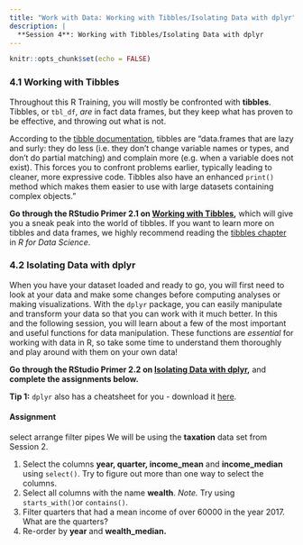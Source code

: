 ```yaml
---
title: "Work with Data: Working with Tibbles/Isolating Data with dplyr"
description: |
  **Session 4**: Working with Tibbles/Isolating Data with dplyr
---
```


```r
knitr::opts_chunk$set(echo = FALSE)
```

### 4.1 Working with Tibbles

Throughout this R Training, you will mostly be confronted with **tibbles**. Tibbles, or `tbl_df`, *are* in fact data frames, but they keep what has proven to be effective, and throwing out what is not. 

According to the [tibble documentation](https://tibble.tidyverse.org/), tibbles are "data.frames that are lazy and surly: they do less (i.e. they don’t change variable names or types, and don’t do partial matching) and complain more (e.g. when a variable does not exist). This forces you to confront problems earlier, typically leading to cleaner, more expressive code. Tibbles also have an enhanced `print()` method which makes them easier to use with large datasets containing complex objects."

**Go through the RStudio Primer 2.1 on [Working with Tibbles](https://rstudio.cloud/learn/primers/2.1),** which will give you a sneak peak into the world of tibbles. If you want to learn more on tibbles and data frames, we highly recommend reading the [tibbles chapter](https://r4ds.had.co.nz/tibbles.html) in *R for Data Science*. 


### 4.2 Isolating Data with dplyr

When you have your dataset loaded and ready to go, you will first need to look at your data and make some changes before computing analyses or making visualizations. With the `dplyr` package, you can easily manipulate and transform your data so that you can work with it much better. In this and the following session, you will learn about a few of the most important and useful functions for data manipulation. These functions are *essential* for working with data in R, so take some time to understand them thoroughly and play around with them on your own data!

**Go through the RStudio Primer 2.2 on [Isolating Data with dplyr](https://rstudio.cloud/learn/primers/2.2),** and **complete the assignments below.**

**Tip 1:** `dplyr` also has a cheatsheet for you - download it [here](resources/session4/data-transformation.pdf).

#### Assignment

select arrange filter pipes
We will be using the **taxation** data set from Session 2. 

  1. Select the columns **year, quarter, income_mean** and **income_median** using `select()`. Try to figure out more than one way to select the columns.
  2. Select all columns with the name **wealth**. *Note.* Try using `starts_with()`or `contains()`.
  3. Filter quarters that had a mean income of over 60000 in the year 2017. What are the quarters?
  4. Re-order by **year** and **wealth_median.**
